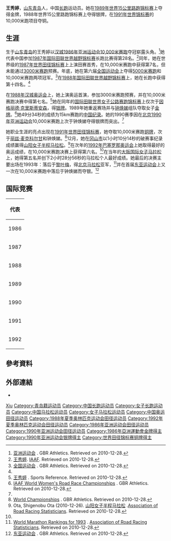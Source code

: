 {{Infobox sportsperson
| name                      = 王秀婷
| image                     = 
| image_size                = 
| alt                       = 
| caption                   = 
| headercolor               = 
| real_name                 = 
| native_name               = 
| native_name_lang          = 
| romanizedname             = 
| english_name              = 
| birth_name                = 
| nickname                  = 
| nationality               = 
| national_team             = 
| ethnicity                 = 
| hometown                  = 
| citizenship               = 
| birth_date                = {{Birth date and age|year=1965|month=5|day=11}}
| birth_place               = 
| death_date                = 
| death_place               = 
| resting_place             = 
| resting_place_coordinates = 
| monuments                 = 
| residence                 = 
| education                 = 
| alma_mater                = 
| occupation                = 
| years_active              = 1985 -
| employer                  = 
| agent                     = 
| height                    = 
| weight                    = 
| spouse                    = 
| life_partner              = 
| other_interests           = 
| website                   = 
| module                    = 
| country                   = 
| sport                     = 田徑
| disability                = 
| disability_class          = 
| rank                      = 
| event                     = 中長跑、長跑
| universityteam            = 
| collegeteam               = 
| league                    = 
| league_type               = 
| club                      = 
| team                      = 
| turnedpro                 = 
| partner                   = 
| former_partner            = 
| coach                     = 
| retired                   = 
| coaching                  = 
| module2                   = 
| worlds                    = 
{{ubl
|'''1987年IAAF世界越野錦標賽（Long Race）'''：第28名
|'''1987年世界田徑錦標賽'''：10000公尺第8名
|'''1988年IAAF世界越野錦標賽（Long Race）'''：第14名
|'''1988年世界女子路跑錦標賽'''：15公里第2名
|'''1989年世界女子路跑錦標賽'''：15公里第1名
|'''1991年世界田徑錦標賽'''：10000公尺第3名
}}
| regionals                 = 
{{ubl
|'''1986年亞洲運動會'''：10000公尺第一名
|'''1990年亞洲運動會'''：10000公尺第二名
|'''1993年東亞運動會'''：10000公尺第二名
}}
| nationals                 = 
{{ubl
|'''1985年中國農民運動會女子組'''：800公尺第一名
|'''1985年中國農民運動會女子組'''：3000公尺第一名
|'''1986年中國全國田徑錦標賽女子組'''：10000公尺第三名
|'''1991年日本陸上競技選手權大會女子組'''：10000公尺第二名
|'''1994年日本陸上競技選手權大會女子組'''：3000公尺第一名
}}
| olympics                  = 
{{ubl
|'''1988年夏季奧林匹克運動會'''：10000公尺第七名
|'''1992年夏季奧林匹克運動會'''：10000公尺第六名
}}
| paralympics               = 
| highestranking            = 
| pb                        = 
{{ubl
|'''800公尺'''：2分14.5秒 （1985年）
|'''3000公尺'''：8分50.68秒 （1987年）
|'''5000公尺'''：15分23.58秒 （1992年）
|'''10000公尺'''：31分27.00秒 （1987年）
|'''15公里'''：49分34秒 （1989年 '''全國紀錄'''）
|'''20公里'''：1小時05分11秒 （1993年 '''全國紀錄'''）
|'''半程馬拉松'''：1小時10分14秒 （1991年）
|'''馬拉松'''：2小時28分56秒 （1992年）
}}
| medaltemplates            = 
{{MedalCountry|{{CHN-1949}}}}
{{MedalSport|女子田徑}}
{{MedalCompetition|亞洲運動會}}
{{MedalGold|1986年韓國漢城|10000公尺}}
{{MedalSilver|1990年中國北京市|10000公尺}}
{{MedalCompetition|世界女子路跑錦標賽}}
{{MedalSilver|1988年澳大利亞阿得雷德|15公里}}
{{MedalGold|1989年巴西里約熱內盧|15公里}}
{{MedalCompetition|日本陸上競技選手權大會}}
{{MedalSilver|1991年日本東京都新宿區|10000公尺}}
{{MedalCompetition|世界田徑錦標賽}}
{{MedalBronze|1991年日本東京都|10000公尺}}
{{MedalCompetition|東亞運動會}}
{{MedalSilver|1993年中國上海市|10000公尺}}
| show-medals               = 
| module3                   = 
| updated                   = 2016年9月13日
}}
'''王秀婷'''{{BD|1965年|5月11日||}}，[[山东|山东]][[青岛|青岛]]人，中国[[长跑|长跑]]运动员。她在[[世界女子田径路跑锦标赛|1989年世界15公里路跑锦标赛]]上夺得金牌，1988年世界15公里路跑锦标赛上夺得银牌，在[[1991年世界田径锦标赛|1991年世界锦标赛]]的10,000米跑项目夺铜。

== 生涯 ==
生于[[山东|山东]][[青岛|青岛]]的王秀婷以[[汉城|汉城]][[1986年亚洲运动会田径比赛|1986年亚洲运动会]][[10,000米赛跑|10,000米赛跑]]夺冠崭露头角。<ref name=AG>[http://www.gbrathletics.com/ic/asg.htm 亚洲运动会] {{Wayback|url=http://www.gbrathletics.com/ic/asg.htm |date=20181119062822 }}. GBR Athletics. Retrieved on 2010-12-28.</ref>她代表中国参加[[1987年国际田联世界越野锦标赛|1987年国际田联世界越野锦标赛]]长跑比赛得第28名。<ref name=IAAFBio>[http://www.iaaf.org/athletes/biographies/letter=0/athcode=62030/index.html 王秀婷]. [[IAAF|IAAF]]. Retrieved on 2010-12-28.</ref>同年，她在世界级的[[1987年世界田径锦标赛|1987年世界田径锦标赛]]上上演田赛首秀，在10,000米赛跑中获得第7名，但未能通过[[3000米赛跑|3000米赛跑]]预赛。年底，她在第六届[[中华人民共和国全国运动会|全国运动会]]上夺得[[5000米赛跑|5000米赛跑]]和10,000米赛跑两项冠军。<ref>[http://www.gbrathletics.com/nc/chn.htm 全国运动会] {{Wayback|url=http://www.gbrathletics.com/nc/chn.htm |date=20181004113330 }}. GBR Athletics. Retrieved on 2010-12-28.</ref>在[[1988年国际田联世界越野锦标赛|1988年国际田联世界越野锦标赛]]上，她在长跑中获得第十四名。<ref name=IAAFBio/>

在[[1988年汉城奥运会|1988年汉城奥运会]]上，她上演奥运首演，参加3000米赛跑预赛，并在10,000米赛跑决赛中得第七名。<ref name=SR>[https://web.archive.org/web/20200418055808/https://www.sports-reference.com/olympics/athletes/wa/wang-xiuting-1.html 王秀婷] {{Wayback|url=https://www.sports-reference.com/olympics/athletes/wa/wang-xiuting-1.html |date=20090601012401 }}. Sports Reference. Retrieved on 2010-12-28.</ref>她在同年的[[国际田联世界女子公路赛跑锦标赛|国际田联世界女子公路赛跑锦标赛]]上仅次于[[因格丽德·克里斯蒂安森|因格丽德·克里斯蒂安森]]，得[[银牌|银牌]]。1989年她重返赛场并与[[钟焕娣|钟焕娣]]组队夺取女子[[金牌|金牌]]。<ref>[http://www.gbrathletics.com/ic/road.htm IAAF World Women's Road Race Championships] {{Wayback|url=http://www.gbrathletics.com/ic/road.htm |date=20181003102135 }}. GBR Athletics. Retrieved on 2010-12-28.</ref>她49分34秒的成绩为15km赛跑的[[中国田径纪录|中国纪录]]。她的1990赛季因在[[北京|北京]][[1990年亚洲运动会田径比赛|1990年亚洲运动会]]10,000米赛跑上次于钟焕娣夺得银牌而突出。<ref name=AG/>

她职业生涯的亮点出现在[[1991年世界田径锦标赛|1991年世界田径锦标赛]]，她夺取10,000米赛跑[[铜牌|铜牌]]，次于[[丽兹·麦克科尔甘|丽兹·麦克科尔甘]]和钟焕娣。<ref>[http://www.gbrathletics.com/ic/wc.htm World Championships] {{Wayback|url=http://www.gbrathletics.com/ic/wc.htm |date=20190316223742 }}. GBR Athletics. Retrieved on 2010-12-28.</ref>12月，她在[[冈山市|冈山市]]以1小时10分14秒的破赛事纪录成绩赢得[[山阳女子半程马拉松|山阳女子半程马拉松]]。<ref>Ota, Shigenobu Ota (2010-12-26). [https://www.arrs.run/HP_SanyoHM.htm 山阳女子半程马拉松] {{Wayback|url=https://www.arrs.run/HP_SanyoHM.htm |date=20190513141750 }}.[[Association_of_Road_Racing_Statisticians|Association of Road Racing Statisticians]]. Retrieved on 2010-12-28.</ref>在次年的[[1992年巴塞罗那奥运会|1992年巴塞罗那奥运会]]上她取得最好的奥运成绩，在10,000米赛跑决赛上获得第六名。<ref name=SR/>在当年的[[大阪国际女子马拉松|大阪国际女子马拉松]]上，她得第五名并创下2小时28分56秒的马拉松个人最好成绩。她最后的决赛主要出场在1993年：落后于[[黎叶梅|黎叶梅]]，得[[北京马拉松|北京马拉松]]亚军，<ref>[https://www.arrs.run/MaraRank/ATM_Mara1993.htm World Marathon Rankings for 1993] {{Wayback|url=https://www.arrs.run/MaraRank/ATM_Mara1993.htm |date=20190306043931 }}. [[Association_of_Road_Racing_Statisticians|Association of Road Racing Statisticians]]. Retrieved on 2010-12-28.</ref>并在首届[[1993年东亚运动会田径比赛|东亚运动会]]上又一次在10,000米赛跑中落后于钟焕娣而夺银。<ref>[http://www.gbrathletics.com/ic/easg.htm 东亚运动会] {{Wayback|url=http://www.gbrathletics.com/ic/easg.htm |date=20180911073501 }}. GBR Athletics. Retrieved on 2010-12-28.</ref>

== 国际竞赛 ==
{| {{AchievementTable|Event=yes}}
|-
!colspan="6"|代表 {{CHN}}
|-
|1986
|[[1986年亚洲运动会|亚洲运动会]]
|[[韩国|韩国]][[汉城|汉城]]
|bgcolor="gold" | 第1名
|10,000 m
|32:47.77
|-
|rowspan=3|1987
|[[世界越野锦标赛|世界越野锦标赛]]
|[[波兰|波兰]][[华沙|华沙]]
|第28名
|
|
|-
|rowspan=2|[[1987年世界田径锦标赛|世界锦标赛]]
|rowspan=2|[[意大利|意大利]][[罗马|罗马]]
|第16名（预赛）
|3000 m
|[[1987年世界田径锦标赛–女子3000米|8:50.68]]
|-
|第8名
|10,000 m
|[[1987年世界田径锦标赛–女子10,000米|31:48.88]]
|-
|rowspan=4|1988
|[[世界越野锦标赛|世界越野锦标赛]]
|[[新西兰|新西兰]][[奥克兰_(新西兰)|奥克兰]]
|第14名
|
|
|-
|rowspan=2|[[1988年夏季奥林匹克运动会田径比赛|奥林匹克运动会]]
|rowspan=2|韩国汉城
|第19名（预赛）
|3000 m
|[[1988年夏季奥林匹克运动会田径比赛-女子3000米赛跑|8:54.19]]
|-
|第7名
|10,000m
|[[1988年夏季奥林匹克运动会田径比赛-女子10,000米赛跑|31:40.23]]
|-
|[[国际田联世界女子公路赛跑锦标赛|世界公路赛跑锦标赛]]
|[[澳大利亚|澳大利亚]][[阿德莱德|阿德莱德]]
|bgcolor="silver" | 第2名
|15 km
|50:18
|-
|1989
|[[国际田联世界女子公路赛跑锦标赛|世界公路赛跑锦标赛]]
|[[巴西|巴西]][[里约热内卢|里约热内卢]]
|bgcolor="gold" | 第1名
|15 km
|49:34
|-
|1990
|[[1990年亚洲运动会|亚洲运动会]]
|中国北京
|bgcolor="silver" | 第2名
|10,000 m
|31:52.18
|-
|1991
|[[1991年世界田径锦标赛|世界锦标赛]]
|[[日本|日本]][[东京|东京]]
|bgcolor="cc9966" |第3名
|10,000 m
|[[1991年世界田径锦标赛-女子10,000米赛跑|31:35.99]]
|-
|1992
|[[1992年夏季奥林匹克运动会田径比赛|奥林匹克运动会]]
|[[西班牙|西班牙]][[巴塞罗那|巴塞罗那]]
|第6名
|10,000 m
|[[1992年夏季奥林匹克运动会田径比赛-女子10,000米赛跑|31:28.06]]
|}

== 參考資料 ==
{{Reflist}}

== 外部連結 ==
*{{IAAF name|62030}}

{{亚洲运动会田径比赛女子10000米冠军}}

{{authority control}}
{{DEFAULTSORT:Wang王}}
[[Category:王姓|Xiu]]
[[Category:青岛籍运动员|Category:青岛籍运动员]]
[[Category:中国长跑运动员|Category:中国长跑运动员]]
[[Category:女子长跑运动员|Category:女子长跑运动员]]
[[Category:中国马拉松运动员|Category:中国马拉松运动员]]
[[Category:女子马拉松运动员|Category:女子马拉松运动员]]
[[Category:中国奥运田径运动员|Category:中国奥运田径运动员]]
[[Category:1988年夏季奥林匹克运动会田径运动员|Category:1988年夏季奥林匹克运动会田径运动员]]
[[Category:1992年夏季奥林匹克运动会田径运动员|Category:1992年夏季奥林匹克运动会田径运动员]]
[[Category:1986年亚洲运动会田径运动员|Category:1986年亚洲运动会田径运动员]]
[[Category:1990年亚洲运动会田径运动员|Category:1990年亚洲运动会田径运动员]]
[[Category:1986年亞洲運動會金牌得主|Category:1986年亞洲運動會金牌得主]]
[[Category:1990年亚洲运动会银牌得主|Category:1990年亚洲运动会银牌得主]]
[[Category:世界田径锦标赛铜牌得主|Category:世界田径锦标赛铜牌得主]]